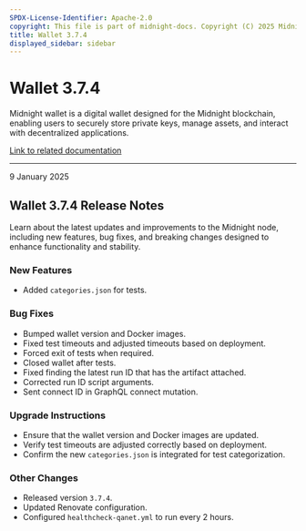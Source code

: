 ```yaml
---
SPDX-License-Identifier: Apache-2.0
copyright: This file is part of midnight-docs. Copyright (C) 2025 Midnight Foundation. Licensed under the Apache License, Version 2.0 (the "License"); You may not use this file except in compliance with the License. You may obtain a copy of the License at http://www.apache.org/licenses/LICENSE-2.0 Unless required by applicable law or agreed to in writing, software distributed under the License is distributed on an "AS IS" BASIS, WITHOUT WARRANTIES OR CONDITIONS OF ANY KIND, either express or implied. See the License for the specific language governing permissions and limitations under the License.
title: Wallet 3.7.4
displayed_sidebar: sidebar
---
```


# Wallet 3.7.4

Midnight wallet is a digital wallet designed for the Midnight blockchain, enabling users to securely store private keys, manage assets, and interact with decentralized applications.

[Link to related documentation](../../learn/introduction/wallets)

---

<div 
  style={{
    marginTop: '0',
    fontSize: '1rem',
    fontWeight: 'normal',
    marginBottom: '0.5rem'
  }}
>
  9 January 2025
</div>

## Wallet 3.7.4 Release Notes

Learn about the latest updates and improvements to the Midnight node, including new features, bug fixes, and breaking changes designed to enhance functionality and stability.

### New Features

- Added `categories.json` for tests.  

### Bug Fixes

- Bumped wallet version and Docker images.  
- Fixed test timeouts and adjusted timeouts based on deployment.  
- Forced exit of tests when required.  
- Closed wallet after tests.  
- Fixed finding the latest run ID that has the artifact attached.  
- Corrected run ID script arguments.  
- Sent connect ID in GraphQL connect mutation.  


### Upgrade Instructions

- Ensure that the wallet version and Docker images are updated.  
- Verify test timeouts are adjusted correctly based on deployment.  
- Confirm the new `categories.json` is integrated for test categorization.  

### Other Changes

- Released version `3.7.4`.  
- Updated Renovate configuration.  
- Configured `healthcheck-qanet.yml` to run every 2 hours.  
